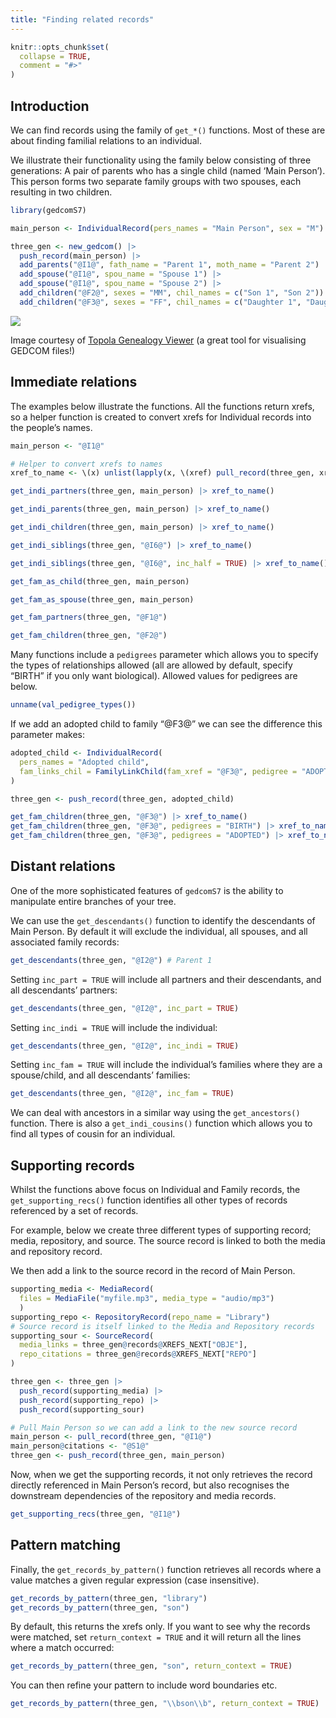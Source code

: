 ```yaml
---
title: "Finding related records"
---
```


```r
knitr::opts_chunk$set(
  collapse = TRUE,
  comment = "#>"
)
```

## Introduction

We can find records using the family of `get_*()` functions. Most of these are about finding familial relations to an individual.

We illustrate their functionality using the family below consisting of three generations: A pair of parents who has a single child (named 'Main Person'). This person forms two separate family groups with two spouses, each resulting in two children.

```r
library(gedcomS7)

main_person <- IndividualRecord(pers_names = "Main Person", sex = "M")

three_gen <- new_gedcom() |> 
  push_record(main_person) |> 
  add_parents("@I1@", fath_name = "Parent 1", moth_name = "Parent 2") |> 
  add_spouse("@I1@", spou_name = "Spouse 1") |> 
  add_spouse("@I1@", spou_name = "Spouse 2") |> 
  add_children("@F2@", sexes = "MM", chil_names = c("Son 1", "Son 2")) |> 
  add_children("@F3@", sexes = "FF", chil_names = c("Daughter 1", "Daughter 2")) 
```
![](example.png)

Image courtesy of [Topola Genealogy Viewer](https://pewu.github.io/topola-viewer) (a great tool for visualising GEDCOM files!)

## Immediate relations

The examples below illustrate the functions. All the functions return xrefs, so a helper function is created to convert xrefs for Individual records into the people's names.

```r
main_person <- "@I1@"

# Helper to convert xrefs to names
xref_to_name <- \(x) unlist(lapply(x, \(xref) pull_record(three_gen, xref)@PRIMARY_NAME))

get_indi_partners(three_gen, main_person) |> xref_to_name()

get_indi_parents(three_gen, main_person) |> xref_to_name()

get_indi_children(three_gen, main_person) |> xref_to_name()

get_indi_siblings(three_gen, "@I6@") |> xref_to_name()

get_indi_siblings(three_gen, "@I6@", inc_half = TRUE) |> xref_to_name()

get_fam_as_child(three_gen, main_person)

get_fam_as_spouse(three_gen, main_person)

get_fam_partners(three_gen, "@F1@")

get_fam_children(three_gen, "@F2@")
```

Many functions include a `pedigrees` parameter which allows you to specify the types of relationships allowed (all are allowed by default, specify "BIRTH" if you only want biological). Allowed values for pedigrees are below.

```r
unname(val_pedigree_types())
```

If we add an adopted child to family "@F3@" we can see the difference this parameter makes:

```r
adopted_child <- IndividualRecord(
  pers_names = "Adopted child",
  fam_links_chil = FamilyLinkChild(fam_xref = "@F3@", pedigree = "ADOPTED")
)

three_gen <- push_record(three_gen, adopted_child)

get_fam_children(three_gen, "@F3@") |> xref_to_name()
get_fam_children(three_gen, "@F3@", pedigrees = "BIRTH") |> xref_to_name()
get_fam_children(three_gen, "@F3@", pedigrees = "ADOPTED") |> xref_to_name()
```

## Distant relations

One of the more sophisticated features of `gedcomS7` is the ability to manipulate entire branches of your tree. 

We can use the `get_descendants()` function to identify the descendants of Main Person. By default it will exclude the individual, all spouses, and all associated family records:

```r
get_descendants(three_gen, "@I2@") # Parent 1
```

Setting `inc_part = TRUE` will include all partners and their descendants, and all descendants' partners:

```r
get_descendants(three_gen, "@I2@", inc_part = TRUE)
```

Setting `inc_indi = TRUE` will include the individual:

```r
get_descendants(three_gen, "@I2@", inc_indi = TRUE)
```

Setting `inc_fam = TRUE` will include the individual's families where they are a spouse/child, and all descendants' families:

```r
get_descendants(three_gen, "@I2@", inc_fam = TRUE)
```

We can deal with ancestors in a similar way using the `get_ancestors()` function. There is also a `get_indi_cousins()` function which allows you to find all types of cousin for an individual.

## Supporting records

Whilst the functions above focus on Individual and Family records, the `get_supporting_recs()` function identifies all other types of records referenced by a set of records.

For example, below we create three different types of supporting record; media, repository, and source. The source record is linked to both the media and repository record.

We then add a link to the source record in the record of Main Person.

```r
supporting_media <- MediaRecord(
  files = MediaFile("myfile.mp3", media_type = "audio/mp3")
  )
supporting_repo <- RepositoryRecord(repo_name = "Library")
# Source record is itself linked to the Media and Repository records
supporting_sour <- SourceRecord(
  media_links = three_gen@records@XREFS_NEXT["OBJE"],
  repo_citations = three_gen@records@XREFS_NEXT["REPO"]
)

three_gen <- three_gen |> 
  push_record(supporting_media) |> 
  push_record(supporting_repo) |> 
  push_record(supporting_sour)

# Pull Main Person so we can add a link to the new source record
main_person <- pull_record(three_gen, "@I1@")
main_person@citations <- "@S1@"
three_gen <- push_record(three_gen, main_person)
```

Now, when we get the supporting records, it not only retrieves the record directly referenced in Main Person's record, but also recognises the downstream dependencies of the repository and media records.

```r
get_supporting_recs(three_gen, "@I1@")
```

## Pattern matching

Finally, the `get_records_by_pattern()` function retrieves all records where a value matches a given regular expression (case insensitive).

```r
get_records_by_pattern(three_gen, "library")
get_records_by_pattern(three_gen, "son")
```

By default, this returns the xrefs only. If you want to see why the records were matched, set `return_context = TRUE` and it will return all the lines where a match occurred:

```r
get_records_by_pattern(three_gen, "son", return_context = TRUE)
```

You can then refine your pattern to include word boundaries etc.

```r
get_records_by_pattern(three_gen, "\\bson\\b", return_context = TRUE)
```


